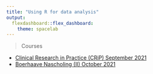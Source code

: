 ```yaml
---
title: "Using R for data analysis"
output: 
  flexdashboard::flex_dashboard:
    theme: spacelab
---
```


>  Courses

 - [Clinical Research in Practice (CRiP) September 2021](CRIP_202109/index.html)
 - [Boerhaave Nascholing (II) October 2021](Boerhaave_202110/index.html)
 

